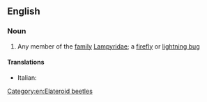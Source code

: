 ==English==

===Noun===
{{en-noun}}

# {{lb|en|zoology}} Any member of the [[family]] [[Lampyridae]]; a [[firefly]] or [[lightning bug]]

====Translations====
* Italian: {{t+|it|lampiride}}

[[Category:en:Elateroid beetles]]